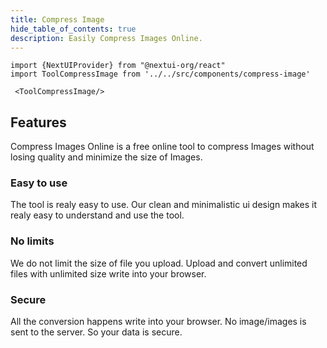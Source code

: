 ```yaml
---
title: Compress Image
hide_table_of_contents: true
description: Easily Compress Images Online.
---
```


```mdx-code-block
import {NextUIProvider} from "@nextui-org/react"
import ToolCompressImage from '../../src/components/compress-image'

 <ToolCompressImage/>

```

## Features

Compress Images Online is a free online tool to compress Images without losing quality
and minimize the size of Images.

<h3 style={{ color: "#ff4ecd" }}>Easy to use</h3>

The tool is realy easy to use. Our clean and minimalistic ui design
makes it realy easy to understand and use the tool.

<h3 style={{ color: "#f5a524" }}>No limits</h3>

We do not limit the size of file you upload. Upload and convert
unlimited files with unlimited size write into your browser.

<h3 style={{ color: "#17c964" }}>Secure</h3>
All the conversion happens write into your browser. No image/images is sent to the
server. So your data is secure.
